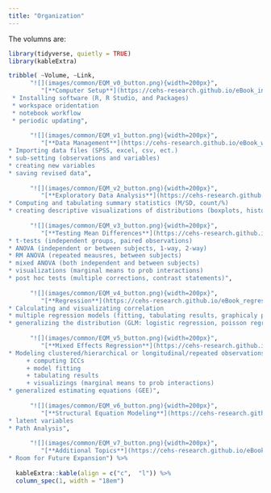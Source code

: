 ---
title: "Organization"
---

The volumns are:


```{r, echo=FALSE, include=FALSE, comment=FALSE, message=FALSE}
library(tidyverse, quietly = TRUE)
library(kableExtra)
```

```{r, echo=FALSE}
tribble( ~Volume, ~Link,
      "![](images/common/EQM_v0_button.png){width=200px}", 
         "[**Computer Setup**](https://cehs-research.github.io/eBook_install/)    
 * Installing software (R, R Studio, and Packages)        
 * workspace oridentation    
 * notebook workflow    
 * periodic updating",
      
      "![](images/common/EQM_v1_button.png){width=200px}", 
         "[**Data Management**](https://cehs-research.github.io/eBook_wrangle/)    
* Importing data files (SPSS, excel, csv, ect.)    
* sub-setting (observations and variables)    
* creating new variables      
* saving revised data",
      
      "![](images/common/EQM_v2_button.png){width=200px}", 
         "[**Exploratory Data Analysis**](https://cehs-research.github.io/eBook_explore/)    
* Computing and tabulating summary statistics (M/SD, count/%)     
* creating descriptive visualizations of distributions (boxplots, histograms) and relationships (scatter plots)",
      
      "![](images/common/EQM_v3_button.png){width=200px}", 
         "[**Testing Mean Differences**](https://cehs-research.github.io/eBook_ANOVA/)    
* t-tests (independent groups, paired observations)    
* ANOVA (independent or between subjects, 1-way, 2-way)    
* RM ANOVA (repeated meausres, between subjects)    
* mixed ANOVA (both independent and between subjects)    
* visualizations (marginal means to prob interactions)    
* post hoc tests (multiple corrections, contrast statements)",
      
      "![](images/common/EQM_v4_button.png){width=200px}", 
         "[**Regression**](https://cehs-research.github.io/eBook_regression/)    
* Calculating and visualizating correlation    
* multiple regression models (fitting, tabulating results, graphicaly probing interactions)    
* generalizing the distribution (GLM: logistic regression, poisson regression, ect.)",
      
      "![](images/common/EQM_v5_button.png){width=200px}", 
         "[**Mixed Effects Regression**](https://cehs-research.github.io/eBook_multilevel/)    
* Modeling clustered/hierarchical or longitudinal/repeated observations with multilevel models (MLM, LMM, GLMM, HLM), including:    
     + computing ICCs    
     + model fitting    
     + tabulating results    
     + visualizings (marginal means to prob interactions)    
* generalized estimating equations (GEE)",
      
      "![](images/common/EQM_v6_button.png){width=200px}", 
         "[**Structural Equation Modeling**](https://cehs-research.github.io/eBook_SEM/)      
* latent variables         
* Path Analysis",
      
      "![](images/common/EQM_v7_button.png){width=200px}", 
         "[**Additional Topics**](https://cehs-research.github.io/eBook_misc/)    
* Room for Future Expansion") %>% 
  
  kableExtra::kable(align = c("c",  "l")) %>% 
  column_spec(1, width = "18em") 
```

